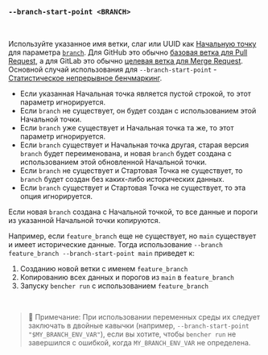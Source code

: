### `--branch-start-point <BRANCH>`

<br />

Используйте указанное имя ветки, слаг или UUID как [Начальную точку][start point] для параметра [`branch`](#--branch-branch).
Для GitHub это обычно [базовая ветка для Pull Request][github base],
а для GitLab это обычно [целевая ветка для Merge Request][gitlab target].
Основной случай использования для `--branch-start-point` - [Статистическое непрерывное бенчмаркинг](/ru/docs/how-to/track-benchmarks/#statistical-continuous-benchmarking).

- Если указанная Начальная точка является пустой строкой, то этот параметр игнорируется.
- Если `branch` не существует, он будет создан с использованием этой Начальной точки.
- Если `branch` уже существует и Начальная точка та же, то этот параметр игнорируется.
- Если `branch` существует и Начальная точка другая,
  старая версия `branch` будет переименована,
  и новая `branch` будет создана с использованием этой обновленной Начальной точки.
- Если `branch` не существует и Стартовая Точка не существует,
  то `branch` будет создан без каких-либо исторических данных.
- Если `branch` существует и Стартовая Точка не существует,
  то эта опция игнорируется.

Если новая `branch` создана с Начальной точкой,
то все данные и пороги из указанной Начальной точки копируются.

Например, если `feature_branch` еще не существует, но `main` существует и имеет исторические данные.
Тогда использование `--branch feature_branch --branch-start-point main` приведет к:
1. Созданию новой ветки с именем `feature_branch`
2. Копированию всех данных и порогов из `main` в `feature_branch`
3. Запуску `bencher run` с использованием `feature_branch`

[github base]: https://docs.github.com/en/pull-requests/collaborating-with-pull-requests/proposing-changes-to-your-work-with-pull-requests/about-branches#working-with-branches
[gitlab target]: https://docs.gitlab.com/ee/user/project/merge_requests/creating_merge_requests.html#from-the-merge-request-list

[start point]: /ru/docs/explanation/benchmarking/#start-point

<br />

> 🐰 Примечание: При использовании переменных среды их следует заключать в двойные кавычки (например, `--branch-start-point "$MY_BRANCH_ENV_VAR"`),
> если вы хотите, чтобы `bencher run` не завершился с ошибкой, когда `MY_BRANCH_ENV_VAR` не определена.